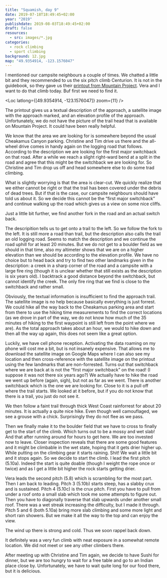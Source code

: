 ```yaml
---
title: "Squamish, day 9"
date: 2019-07-18T18:49:45+02:00
year: "2019"
publishdate: 2019-08-03T18:49:45+02:00
draft: false
resources:
  - src: images/*.jpg
categories:
  - rock climbing
  - sport climbing
background: 12.jpg
map: "49.9354914, -123.1576047"
---
```


I mentioned our campsite neighbours a couple of times. We chatted a little bit
and they recommended to us the six pitch climb Centurion. It is not in the
guidebook, so they gave us their [printout from Mountain
Project](https://www.mountainproject.com/route/111739226/centurion). Vera and
I want to do that climb today. Buf first we need to find it.

<Loc latlong={[49.9354914, -123.1576047]} zoom={11} />

The printout gives us a textual description of the approach, a satellite image
with the approach marked, and an elevation profile of the approach.
Unfortunately, we do not have the picture of the trail head that is available on
Mountain Project. It could have been really helpful.

<Rimg src="2.jpg" alt="Nice view" />

We know that the area we are looking for is somewhere beyond the usual Cheakamus
Canyon parking. Christine and Tim drive us there and the all-wheel drive comes
in handy again on the logging road that follows. According to the description we
are looking for the first major switchback on that road. After a while we reach
a slight right-ward bend at a split in the road and agree that this might be the
switchback we are looking for. So Christine and Tim drop us off and head
somewhere else to do some trad climbing.

<Rimg src="3.jpg" caption="Is this where the trail starts?" />

What is slightly worrying is that the area is clear-cut. We quickly realize that
we either cannot be right or that the trail has been covered under the debris of
dead trees. But if that is the case, our campsite neighbours should have told us
about it. So we decide this cannot be the “first major switchback” and continue
walking up the road which gives us a view on some nice cliffs.

<Rimg
  src="4.jpg"
  caption="Are these the cliffs we are looking for? We figure out later, yes they are. The route is on the left-most part."
/>

Just a little bit further, we find another fork in the road and an actual switch
back.

<Rimg
  src="19.jpg"
  caption="This must be the first major switch back!  (Looking back to where we came from.)"
/>

The descripition tells us to get onto a trail to the left. So we follow the fork
to the left. It is still more a road than trail, but the description also calls
the trail an old logging road. Seems to match the description and we continue
the road uphill for at least 20 minutes. But we do not get to a boulder field as
we should in that time, also my altimeter shows that we are on a higher
elevation than we should be according to the elevation profile. We have no
choice but to head back and try to find two other landmarks given in the
description: a creek in a sharp corner of the road and a campsite with a large
fire ring (though it is unclear whether that still exists as the description is
six years old). I backtrack a good distance beyond the switchback, but cannot
identify the creek. The only fire ring that we find is close to the switchback
and rather small.

<Rimg src="18.jpg" caption="Is this supposed to be a large fire ring?" />

Obviously, the textual information is insufficient to find the approach trail.
The satellite image is no help because basically everything is just forrest.
We could hike all the way back to the Cheakamus parking area and start from
there to use the hiking time measurements to find the correct locations (as we
drove in part of the way, we do not know how much of the 35 minutes of hiking to
the first waypoint is still left from the point where we are). As the total
approach takes about an hour, we would to hike down and then all the way up
again, this does not seem like a great option.

Luckily, we have cell phone reception. Activating the data roaming on my phone
will cost me a bit, but is not insanely expensive. That allows me to download
the satellite image on Google Maps where I can also see my location and then
cross-reference with the satellite image on the printout using the few landmarks
that are non-forrested. Turns out that switchback where we are back at is not
the “first major switchback” on the road! (I suppose it was not there six years
ago?) We actually have to hike the road we went up before (again, sigh), but not
as far as we went. There is another switchback which is the one we are looking
for. Close to it is a pull off where the trail starts. We looked at it before,
but if you do not know that there is a trail, you just do not see it.

<Rimg src="17.jpg" caption="Where is the trail?" />

We then follow a faint trail through thick West Coast rainforrest for about 20
minutes. It is actually a quite nice hike. Even though well camouflaged, we see
a grouse with a chick. Surprisingly they do not flee as we pass.

<Gallery>
  <Rimg src="5.jpg" alt="The trail" />
  <Rimg src="6.jpg" alt="Grouse with chick" />
</Gallery>

<Rimg
  src="7.jpg"
  caption="The boulder field tells us that we are almost there"
/>

Then we finally make it to the boulder field that we have to cross to finally
get to the start of the climb. Which turns out to be a mossy and wet slab! And
that after running around for hours to get here. We are too invested now to
leave. Closer inspection reveals that there are some good features and it might
be climbable in the wet state, hoping that it gets drier higher up. While putting
on the climbing gear it starts raining. Shit! We wait a little bit and it stops
again. So we decide to start the climb. I lead the first pitch (5.10a). Indeed
the start is quite doable (though I weight the rope once or twice) and as I get
a little bit higher the rock starts getting drier.

<Gallery large="true">
  <Rimg src="8.jpg" caption="Start of the first pitch" />
  <Rimg src="9.jpg" caption="At the anchor after the first pitch" />
</Gallery>

Vera leads the second pitch (5.8) which is scrambling for the most part. Then
I am back to leading. Pitch 3 (5.10b) starts steep, has a slabby crux and is
sustained. Pitch 4 (5.10c) is the crux pitch. First you have to pull from under
a roof onto a small slab which took me some attempts to figure out. Then you
have to diagonally traverse that slab upwards under another small roof. There
was a wet streak increasing the difficulty, but I made it through. Pitch 5 and
6 (both 5.10a) bring more slab climbing and some more light and short rain
showers. But we make it all the way to the top and can enjoy the view.

<Rimg src="11.jpg" alt="The view" />

<Gallery>
  <Rimg src="12.jpg" alt="The view" />
  <Rimg src="13.jpg" alt="Me on top" />
  <Rimg src="16.jpg" alt="The view" />
</Gallery>

The wind up there is strong and cold. Thus we soon rappel back down.

<Gallery>
  <Rimg src="14.jpg" alt="Rappeling" />
  <Rimg src="15.jpg" alt="Rappeling" />
</Gallery>

It definitely was a very fun climb with neat exposure in a somewhat remote
location. We did not meet or see any other climbers there.

After meeting up with Christine and Tim again, we decide to have Sushi for
dinner, but we are too hungry to wait for a free table and go to an Indian place
close by. Unfortunately, we have to wait quite long for our food there, but it
is delicious.

<Rimg src="1.jpg" caption="This was found by Christine and Tim" />

<Nextday />
